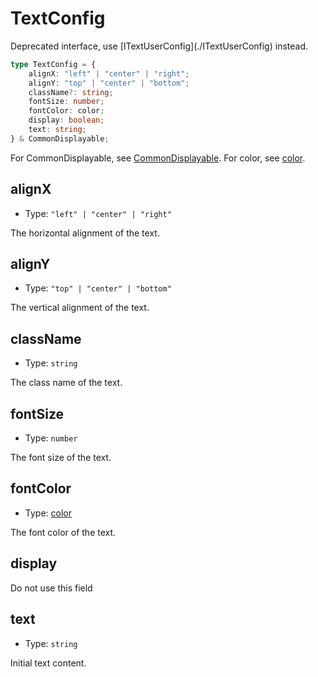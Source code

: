 
# TextConfig

<Callout type="warning" emoji="⚠️">
    Deprecated interface, use [ITextUserConfig](./ITextUserConfig) instead.
</Callout>

```typescript
type TextConfig = {
    alignX: "left" | "center" | "right";
    alignY: "top" | "center" | "bottom";
    className?: string;
    fontSize: number;
    fontColor: color;
    display: boolean;
    text: string;
} & CommonDisplayable;
```

For CommonDisplayable, see [CommonDisplayable](./CommonDisplayable).
For color, see [color](./color#color).

## alignX

- Type: `"left" | "center" | "right"`

The horizontal alignment of the text.

## alignY

- Type: `"top" | "center" | "bottom"`

The vertical alignment of the text.

## className

- Type: `string`

The class name of the text.

## fontSize

- Type: `number`

The font size of the text.

## fontColor

- Type: [color](./color#color)

The font color of the text.

## display

Do not use this field

## text

- Type: `string`

Initial text content.


